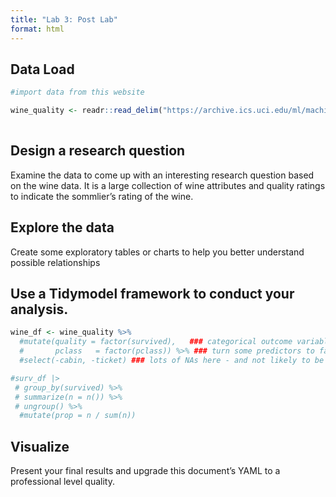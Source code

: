 ```yaml
---
title: "Lab 3: Post Lab"
format: html
---
```


## Data Load

```r
#import data from this website

wine_quality <- readr::read_delim("https://archive.ics.uci.edu/ml/machine-learning-databases/wine-quality/winequality-red.csv",delim=';')
 
```


## Design a research question

Examine the data to come up with an interesting research question based on the wine data. It is a large collection of wine attributes and quality ratings to indicate the sommlier's rating of the wine.

## Explore the data

Create some exploratory tables or charts to help you better understand possible relationships

## Use a Tidymodel framework to conduct your analysis.

```r
wine_df <- wine_quality %>%
  #mutate(quality = factor(survived),   ### categorical outcome variables need to be factors
  #       pclass   = factor(pclass)) %>% ### turn some predictors to factor
  #select(-cabin, -ticket) ### lots of NAs here - and not likely to be very helpful

#surv_df |>
 # group_by(survived) %>%
 # summarize(n = n()) %>%
 # ungroup() %>%
  #mutate(prop = n / sum(n))
```


## Visualize

Present your final results and upgrade this document's YAML to a professional level quality.
